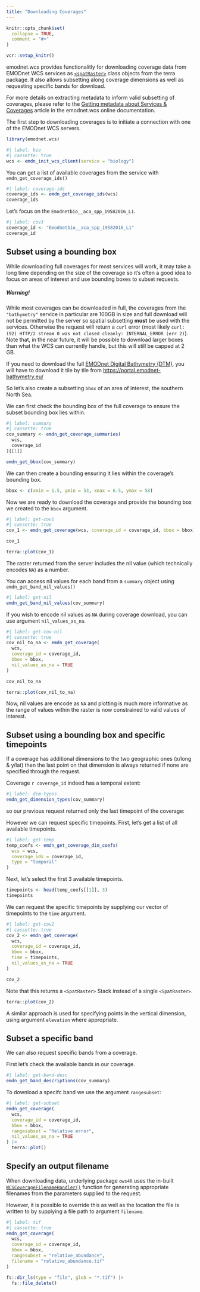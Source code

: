 ```yaml
---
title: "Downloading Coverages"
---
```


```r
knitr::opts_chunk$set(
  collapse = TRUE,
  comment = "#>"
)

vcr::setup_knitr()
```

emodnet.wcs provides functionalitly for downloading coverage data from EMODnet WCS services as [`<spatRaster>`](https://rspatial.github.io/terra/reference/SpatRaster-class.html) class objects from the terra package. 
It also allows subsetting along coverage dimensions as well as requesting specific bands for download.

For more details on extracting metadata to inform valid subsetting of coverages, please refer to the [Getting metadata about Services & Coverages](https://emodnet.github.io/emodnet.wcs/articles/metadata.html) article in the emodnet.wcs online documentation.


The first step to downloading coverages is to initiate a connection with one of the EMODnet WCS servers.

```r
library(emodnet.wcs)
```


```r
#| label: bio
#| cassette: true
wcs <- emdn_init_wcs_client(service = "biology")

```

You can get a list of available coverages from the service with `emdn_get_coverage_ids()`

```r
#| label: coverage-ids
coverage_ids <- emdn_get_coverage_ids(wcs)
coverage_ids
```

Let's focus on the `Emodnetbio__aca_spp_19582016_L1`.

```r
#| label: cov3
coverage_id <- "Emodnetbio__aca_spp_19582016_L1"
coverage_id

```


## Subset using a bounding box

While downloading full coverages for most services will work, it may take a long time depending on the size of the coverage so it's often a good idea to focus on areas of interest and use bounding boxes to subset requests.

<div class="alert alert-warning" role="alert">

<h5> **Warning!**</h5>

<p>While most coverages can be downloaded in full, the coverages from the `"bathymetry"` service in particular are 100GB in size and full download will not be permitted by the server so spatial subsetting **must** be used with the services. Otherwise the request will return a `curl` error (most likely ` curl: (92) HTTP/2 stream 0 was not closed cleanly: INTERNAL_ERROR (err 2)`). Note that, in the near future, it will be possible to download larger boxes than what the WCS can currently handle, but this will still be capped at 2 GB.</p>

<p>If you need to download the full [EMODnet Digital Bathymetry (DTM)](https://data.europa.eu/data/datasets/emodnet_bathymetry?locale=en), you will have to download it tile by tile from <https://portal.emodnet-bathymetry.eu/></p>

</div>

So let's also create a subsetting `bbox` of an area of interest, the southern North Sea. 

We can first check the bounding box of the full coverage to ensure the subset bounding box lies within.

```r
#| label: summary
#| cassette: true
cov_summary <- emdn_get_coverage_summaries(
  wcs,
  coverage_id
)[[1]]

emdn_get_bbox(cov_summary)
```

We can then create a bounding ensuring it lies within the coverage's bounding box.
```r
bbox <- c(xmin = 1.5, ymin = 53, xmax = 6.5, ymax = 58)
```


Now we are ready to download the coverage and provide the bounding box we created to the `bbox` argument.

```r
#| label: get-cov1
#| cassette: true
cov_1 <- emdn_get_coverage(wcs, coverage_id = coverage_id, bbox = bbox)

cov_1
```

```r
terra::plot(cov_1)
```

The raster returned from the server includes the nil value (which technically encodes `NA`) as a number.

You can access nil values for each band from a `summary` object using `emdn_get_band_nil_values()`

```r
#| label: get-nil
emdn_get_band_nil_values(cov_summary)
```

If you wish to encode nil values as `NA` during coverage download, you can use argument `nil_values_as_na`.

```r
#| label: get-cov-nil
#| cassette: true
cov_nil_to_na <- emdn_get_coverage(
  wcs,
  coverage_id = coverage_id,
  bbox = bbox,
  nil_values_as_na = TRUE
)

cov_nil_to_na
```

```r
terra::plot(cov_nil_to_na)
```

Now, nil values are encode as `NA` and plotting is much more informative as the range of values within the raster is now constrained to valid values of interest.

## Subset using a bounding box and specific timepoints

If a coverage has additional dimensions to the two geographic ones (x/long & y/lat) then the last point on that dimension is always returned if none are specified through the request.

Coverage `r coverage_id` indeed has a temporal extent:

```r
#| label: dim-types
emdn_get_dimension_types(cov_summary)
```

so our previous request returned only the last timepoint of the coverage:

However we can request specific timepoints. First, let's get a list of all available timepoints.

```r
#| label: get-temp
temp_coefs <- emdn_get_coverage_dim_coefs(
  wcs = wcs,
  coverage_ids = coverage_id,
  type = "temporal"
)
```

Next, let's select the first 3 available timepoints.
```r
timepoints <- head(temp_coefs[[1]], 3)
timepoints
```

We can request the specific timepoints by supplying our vector of timepoints to the `time` argument.
```r
#| label: get-cov2
#| cassette: true
cov_2 <- emdn_get_coverage(
  wcs,
  coverage_id = coverage_id,
  bbox = bbox,
  time = timepoints,
  nil_values_as_na = TRUE
)
```

```r
cov_2
```

Note that this returns a ` <SpatRaster>` Stack instead of a single `<SpatRaster>`.
```r
terra::plot(cov_2)
```


A similar approach is used for specifying points in the vertical dimension, using argument `elevation` where appropriate.

## Subset a specific band

We can also request specific bands from a coverage. 

First let's check the available bands in our coverage.

```r
#| label: get-band-desc
emdn_get_band_descriptions(cov_summary)
```

To download a specifc band we use the argument `rangesubset`:
```r
#| label: get-subset
emdn_get_coverage(
  wcs,
  coverage_id = coverage_id,
  bbox = bbox,
  rangesubset = "Relative error",
  nil_values_as_na = TRUE
) |>
  terra::plot()
```



## Specify an output filename

When downloading data, underlying package `ows4R` uses the in-built [`WCSCoverageFilenameHandler()`](https://eblondel.github.io/ows4R/reference/WCSCoverageFilenameHandler.html) function for generating appropriate filenames from the parameters supplied to the request.

However, it is possible to override this as well as the location the file is written to by supplying a file path to argument `filename`.

```r
#| label: tif
#| cassette: true
emdn_get_coverage(
  wcs,
  coverage_id = coverage_id,
  bbox = bbox,
  rangesubset = "relative_abundance",
  filename = "relative_abundance.tif"
)
```


```r
fs::dir_ls(type = "file", glob = "*.tif") |>
  fs::file_delete()
```

